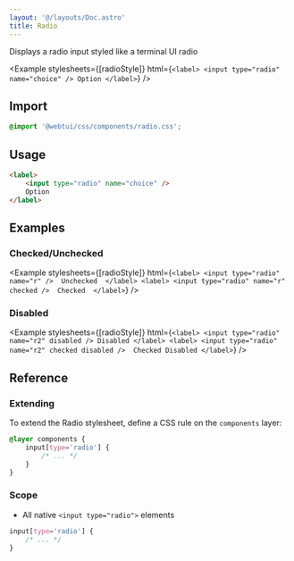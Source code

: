 ```yaml
---
layout: '@/layouts/Doc.astro'
title: Radio
---
```



Displays a radio input styled like a terminal UI radio

<Example
    stylesheets={[radioStyle]}
    html={`
<label>
    <input type="radio" name="choice" />
    Option
</label>
`}
/>

## Import

```css
@import '@webtui/css/components/radio.css';
```

## Usage

```html
<label>
    <input type="radio" name="choice" />
    Option
</label>
```

## Examples

### Checked/Unchecked

<Example
    stylesheets={[radioStyle]}
    html={`
<label>
    <input type="radio" name="r" /> 
    Unchecked 
</label>
<label>
    <input type="radio" name="r" checked /> 
    Checked 
</label>
`}
/>

### Disabled

<Example
    stylesheets={[radioStyle]}
    html={`
<label>
    <input type="radio" name="r2" disabled />
    Disabled
</label>
<label>
    <input type="radio" name="r2" checked disabled /> 
    Checked Disabled
</label>
`}
/>

## Reference

### Extending

To extend the Radio stylesheet, define a CSS rule on the `components` layer:

```css
@layer components {
    input[type='radio'] {
        /* ... */
    }
}
```

### Scope

- All native `<input type="radio">` elements

```css
input[type='radio'] {
    /* ... */
}
```
